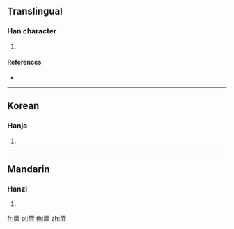 {{character info/new}}
==Translingual==

===Han character===
{{Han char|rn=27|rad=厂|as=13|sn=15|four=|canj=MOMO|ids=⿸厂僉}}

# {{defn|Han|sort=厂13}}

====References====
* {{Han ref|kx=0163.080|dkj=03040|dj=0371.100|hdz=10080.120|uh=53B1|ud=21425}}

----

==Korean==

===Hanja===
{{ko-hanja|hangeul=엄|rv=eom|mr=ŏm}}

# {{defn|lang=ko|sort=厂13}}

----

==Mandarin==

===Hanzi===
{{cmn-hanzi|pin=[[lán]] ([[lan2]])|wg=lan<sup>2</sup>}}

# {{defn|lang=cmn|sort=厂13}}

[[fr:厱]]
[[pl:厱]]
[[th:厱]]
[[zh:厱]]